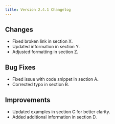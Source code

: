 ```yaml
---
title: Version 2.4.1 Changelog
---
```


## Changes

- Fixed broken link in section X.
- Updated information in section Y.
- Adjusted formatting in section Z.

## Bug Fixes

- Fixed issue with code snippet in section A.
- Corrected typo in section B.

## Improvements

- Updated examples in section C for better clarity.
- Added additional information in section D.
